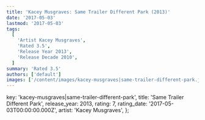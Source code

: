 ```yaml
---
title: 'Kacey Musgraves: Same Trailer Different Park (2013)'
date: '2017-05-03'
lastmod: '2017-05-03'
tags:
  [
    'Artist Kacey Musgraves',
    'Rated 3.5',
    'Release Year 2013',
    'Release Decade 2010',
  ]
summary: 'Rated 3.5'
authors: ['default']
images: ['/content/images/kacey-musgraves|same-trailer-different-park.jpg']
---
```


  key: 'kacey-musgraves|same-trailer-different-park',
  title: 'Same Trailer Different Park',
  release_year: 2013,
  rating: 7,
  rating_date: '2017-05-03T00:00:00.000Z',
  artist: 'Kacey Musgraves',
};

<MusicRating data={data} />
